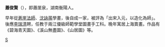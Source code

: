 '''蕭俊賢'''（{{bd|1865年||1949年||}}），即蕭厔泉，湖南衡陽人。

早年從[[蒼崖法師|蒼崖法師]]、[[沈詠蓀|沈詠蓀]]學畫，後自成一家，被評為「出宋入元，以造化為師」。後應[[李瑞清|李瑞清]]聘，任教于兩江優級師範學堂圖畫手工科。晚年寓居上海賣畫。作品有《碧海青天圖》、《溪山無盡圖》、《山居圖》等。

[[Category:中國畫家|S]]